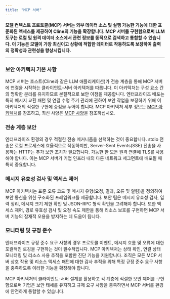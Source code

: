```yaml
---
title: "MCP 서버"
---
```


**모델 컨텍스트 프로토콜(MCP) 서버는 외부 데이터 소스 및 실행 가능한 기능에 대한 표준화된 액세스를 제공하여 Cline의 기능을 확장합니다. MCP 서버를 구현함으로써 LLM 도구는 로컬 및 원격 데이터 소스에서 관련 정보를 동적으로 검색하고 통합할 수 있습니다. 이 기능은 모델이 가장 최신이고 상황에 적합한 데이터로 작동하도록 보장하여 출력의 정확성과 관련성을 향상시킵니다.**

---

### 보안 아키텍처 기본 사항

MCP 서버는 호스트(Cline과 같은 LLM 애플리케이션)가 전송 계층을 통해 MCP 서버에 연결을 시작하는 클라이언트-서버 아키텍처를 따릅니다. 이 아키텍처는 구성 요소 간의 명확한 분리를 유지하므로 본질적으로 보안 이점을 제공합니다. 엔터프라이즈 배포는 특히 메시지 교환 패턴 및 연결 수명 주기 관리에 관하여 보안 작업을 보장하기 위해 이 아키텍처의 적절한 구현에 중점을 두어야 합니다. MCP 아키텍처 세부 정보는 [MCP 아키텍처](https://modelcontextprotocol.io/docs/concepts/architecture)를 참조하고, 최신 사양은 [MCP 사양](https://spec.modelcontextprotocol.contextprotocol.io/specification/2024-11-05/)을 참조하십시오.

### 전송 계층 보안

엔터프라이즈 환경의 경우 적절한 전송 메커니즘을 선택하는 것이 중요합니다. stdio 전송은 로컬 프로세스에 효율적으로 작동하지만, Server-Sent Events(SSE) 전송을 사용하는 HTTP는 추가 보안 조치가 필요합니다. 가능한 한 모든 원격 연결에 TLS를 사용해야 합니다. 이는 MCP 서버가 기업 인프라 내의 다른 네트워크 세그먼트에 배포될 때 특히 중요합니다.

### 메시지 유효성 검사 및 액세스 제어

MCP 아키텍처는 표준 오류 코드 및 메시지 유형(요청, 결과, 오류 및 알림)을 정의하여 보안 통신을 위한 구조화된 프레임워크를 제공합니다. 보안 팀은 메시지 유효성 검사, 입력 정리, 메시지 크기 제한 확인 및 JSON-RPC 형식 확인을 고려해야 합니다. 또한 액세스 제어, 경로 유효성 검사 및 요청 속도 제한을 통해 리소스 보호를 구현하면 MCP 서버 기능의 잠재적 오용을 방지하는 데 도움이 됩니다.

### 모니터링 및 규정 준수

엔터프라이즈 규정 준수 요구 사항의 경우 프로토콜 이벤트, 메시지 흐름 및 오류에 대한 포괄적인 로깅을 구현하는 것이 필수적입니다. MCP 아키텍처는 상태 확인, 연결 상태 모니터링 및 리소스 사용 추적을 포함한 진단 기능을 지원합니다. 조직은 모든 MCP 서버 상호 작용 및 리소스 액세스 패턴에 대한 감사 추적을 위해 특정 규정 준수 요구 사항을 충족하도록 이러한 기능을 확장해야 합니다.

MCP 아키텍처의 클라이언트-서버 설계를 활용하고 각 계층에 적절한 보안 제어를 구현함으로써 기업은 보안 태세를 유지하고 규제 요구 사항을 충족하면서 MCP 서버를 환경에 안전하게 통합할 수 있습니다.
